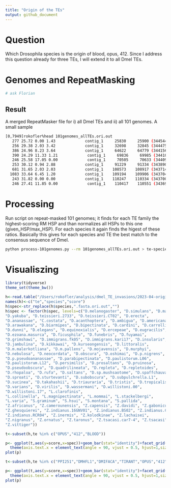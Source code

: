 ```yaml
---
title: "Origin of the TEs"
output: github_document
---
```


# Question
Which Drosophila species is the origin of blood, opus, 412.
Since I address this question already for three TEs, I will extend it to all Dmel TEs.

# Genomes and RepeatMasking
```bash
# ask Florian
```

## Result

A merged RepeatMasker file for i) all Dmel TEs and ii) all 101 genomes. A small sample
```bash
[0,7949]rokofler%head 101genomes_allTEs.ori.out
   277 25.72 0.00 1.43             contig_1     25830     25900 (34454495) C              BAGGINS     Unspecified  (1149)    4304    4235    	C.costata.fasta.ori.out
   256 29.38 2.03 3.42             contig_1     32698     32845 (34447550) +                 INE1     Unspecified      29     174   (437)    	C.costata.fasta.ori.out
   386 24.96 8.23 3.64             contig_1     64622     64779 (34415616) +                 INE1     Unspecified      10     174   (437)    	C.costata.fasta.ori.out
   390 24.29 11.33 1.21             contig_1     69836     69985 (34410410) C                 INE1     Unspecified   (437)     174      10    	C.costata.fasta.ori.out
   246 25.58 17.05 0.00             contig_1     70505     70633 (34409762) +                 INE1     Unspecified      24     174   (437)    	C.costata.fasta.ori.out
   253 30.12 0.94 2.88             contig_1     91229     91334 (34389061) +               M14653     Unspecified    1021    1124   (162)    	C.costata.fasta.ori.out
   681 31.65 2.03 2.03             contig_1    108573    108917 (34371478) C               DMCR1A     Unspecified   (447)    4023    3679    	C.costata.fasta.ori.out
  1083 33.64 6.45 1.20             contig_1    109194    109906 (34370489) C               DMCR1A     Unspecified   (916)    3554    2805    	C.costata.fasta.ori.out
   243 31.82 0.00 0.00             contig_1    110247    110334 (34370061) C               DMCR1A     Unspecified  (2018)    2452    2365    	C.costata.fasta.ori.out
   246 27.41 11.85 0.00             contig_1    110417    110551 (34369844) +                 INE1     Unspecified      24     174   (437)    	C.costata.fasta.ori.out
```
# Processing 
Run script on repeat-masked 101 genomes; it finds for each TE family the highest-scoring RM HSP and than normalizes all HSPs to this one (given_HSP/max_HSP). 
For each species it again finds the higest of these ratios. Basically this gives for each species and TE the best match to the consensus sequence of Dmel.

```bash
python process-101genomes.py --rm 101genomes_allTEs.ori.out > te-species-score.txt 
```

# Visualiszing

```R
library(tidyverse)
theme_set(theme_bw())

h<-read.table("/Users/rokofler/analysis/dmel_TE_invasions/2023-04-origin-101-genomes-ro/te-species-score-cleaned.txt",header=F)
names(h)<-c("te","species","score")
h$spec<-str_replace(h$species,".fasta.ori.out","")
h$spec <- factor(h$spec, levels=c("D.melanogaster", "D.simulans", "D.mauritiana", "D.sechellia", 
"D.yakuba", "D.teissieri.2733", "D.teissieri.CT02", "D.erecta", 
"D.ananassae", "C.costata", "D.acanthoptera", "D.ambigua", "D.americana", 
"D.arawakana", "D.biarmipes", "D.bipectinata", "D.cardini", "D.carrolli", 
"D.dunni", "D.elegans", "D.equinoxialis", "D.ercepeae", "D.eugracilis", 
"D.ezoana.masurca", "D.ficusphila", "D.funebris", "D.fuyamai", 
"D.grimshawi", "D.immigrans.fk05", "D.immigrans.kari17", "D.insularis", 
"D.jambulina", "D.kikkawai", "D.kurseongensis", "D.littoralis", 
"D.m.malerkotliana", "D.m.pallens", "D.mojavensis", "D.murphyi", 
"D.nebulosa", "D.neocordata", "D.obscura", "D.oshimai", "D.p.nigrens", 
"D.p.pseudoananassae", "D.parabipectinata", "D.paulistorum.L06", 
"D.paulistorum.L12", "D.persimilis", "D.prosaltans", "D.pruinosa", 
"D.pseudoobscura", "D.quadrilineata", "D.repleta", "D.repletoides", 
"D.rhopaloa", "D.rufa", "D.saltans", "D.sp.mushsaotome", "D.spaffchauvacae", 
"D.sproati", "D.sturtevanti", "D.subobscura", "D.subpulchrella.L1", 
"D.sucinea", "D.takahashii", "D.triauraria", "D.tristis", "D.tropicalis", 
"D.varians", "D.virilis", "D.wassermani", "D.willistoni.00", 
"D.willistoni.17", "L.clarofinis", 
"L.collinella", "L.magnipectinata", "L.mommai", "L.stackelbergi", 
"L.varia", "S.graminum", "S.hsui", "S.montana", "S.pallida", 
"Z.africanus", "Z.camerounensis", "Z.capensis", "Z.davidi", "Z.gabonicus", 
"Z.ghesquierei", "Z.indianus.16GNV01", "Z.indianus.BS02", "Z.indianus.CDD18", 
"Z.indianus.RCR04", "Z.inermis", "Z.kolodkinae", "Z.lachaisei", 
"Z.nigranus", "Z.ornatus", "Z.taronus", "Z.tsacasi.car7-4", "Z.tsacasi", 
"Z.vittiger"))

t<-subset(h,te %in% c("OPUS","412","BLOOD"))

p<- ggplot(t,aes(y=score,x=spec))+geom_bar(stat="identity")+facet_grid(te~.)+
  theme(axis.text.x = element_text(angle = 90, vjust = 0.5, hjust=1,size=5))
plot(p)

t<-subset(h,te %in% c("PPI251","DMHFL1","DMIFACA","TIRANT","OPUS","412","BLOOD"))

p<- ggplot(t,aes(y=score,x=spec))+geom_bar(stat="identity")+facet_grid(te~.)+
  theme(axis.text.x = element_text(angle = 90, vjust = 0.5, hjust=1,size=5))
plot(p)
```





